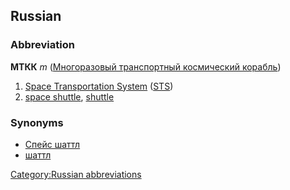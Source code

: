 ==Russian==
[[Category:Russian abbreviations]]
===Abbreviation===
'''МТКК''' {{IPAchar|(ɛm-tɛ-ka-ká)}} ''m'' ([[Многоразовый транспортный космический корабль]])

#[[Space Transportation System]] ([[STS]])
#[[space shuttle]], [[shuttle]]

===Synonyms===
*[[Спейс шаттл]]
*[[шаттл]]